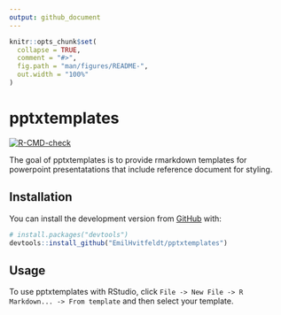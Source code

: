 ```yaml
---
output: github_document
---
```


<!-- README.md is generated from README.Rmd. Please edit that file -->

```r
knitr::opts_chunk$set(
  collapse = TRUE,
  comment = "#>",
  fig.path = "man/figures/README-",
  out.width = "100%"
)
```

# pptxtemplates

<!-- badges: start -->
[![R-CMD-check](https://github.com/EmilHvitfeldt/pptxtemplates/workflows/R-CMD-check/badge.svg)](https://github.com/EmilHvitfeldt/pptxtemplates/actions)
<!-- badges: end -->

The goal of pptxtemplates is to provide rmarkdown templates for powerpoint presentatations that include reference document for styling.

## Installation

You can install the development version from [GitHub](https://github.com/) with:

``` r
# install.packages("devtools")
devtools::install_github("EmilHvitfeldt/pptxtemplates")
```

## Usage

To use pptxtemplates with RStudio, click `File -> New File -> R Markdown... -> From template` and then select your template.
